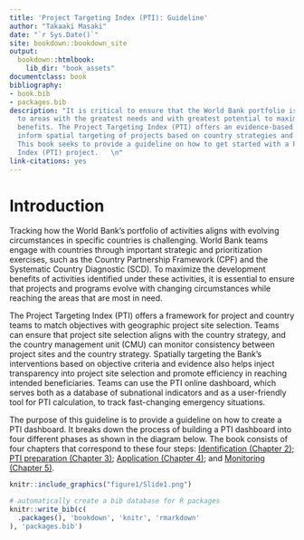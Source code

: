 ```yaml
--- 
title: 'Project Targeting Index (PTI): Guideline'
author: "Takaaki Masaki"
date: "`r Sys.Date()`"
site: bookdown::bookdown_site
output:
  bookdown::htmlbook:
    lib_dir: "book_assets"
documentclass: book
bibliography:
- book.bib
- packages.bib
description: "It is critical to ensure that the World Bank portfolio is well targeted
  to areas with the greatest needs and with greatest potential to maximize development
  benefits. The Project Targeting Index (PTI) offers an evidence-based approach to
  inform spatial targeting of projects based on country strategies and objectives.
  This book seeks to provide a guideline on how to get started with a Project Targeting
  Index (PTI) project.   \n"
link-citations: yes
---
```


# Introduction

Tracking how the World Bank’s portfolio of activities aligns with evolving circumstances in specific countries is challenging. World Bank teams engage with countries through important strategic and prioritization exercises, such as the Country Partnership Framework (CPF) and the Systematic Country Diagnostic (SCD). To maximize the development benefits of activities identified under these activities, it is essential to ensure that projects and programs evolve with changing circumstances while reaching the areas that are most in need.

The Project Targeting Index (PTI) offers a framework for project and country teams to match objectives with geographic project site selection. Teams can ensure that project site selection aligns with the country strategy, and the country management unit (CMU) can monitor consistency between project sites and the country strategy. Spatially targeting the Bank’s interventions based on objective criteria and evidence also helps inject transparency into project site selection and promote efficiency in reaching intended beneficiaries. Teams can use the PTI online dashboard,  which serves both as a database of subnational indicators and as a user-friendly tool for PTI calculation, to track fast-changing emergency situations. 
 
The purpose of this guideline is to provide a guideline on how to create a PTI dashboard. It breaks down the process of building a PTI dashboard into four different phases as shown in the diagram below. The book consists of four chapters that correspond to these four steps: [Identification (Chapter 2)](#identification); [PTI preparation (Chapter 3)](#pti-prep); [Application (Chapter 4)](#application); and [Monitoring (Chapter 5)](#monitoring).   

```r
knitr::include_graphics("figure1/Slide1.png")

```

```r
# automatically create a bib database for R packages
knitr::write_bib(c(
  .packages(), 'bookdown', 'knitr', 'rmarkdown'
), 'packages.bib')
```
